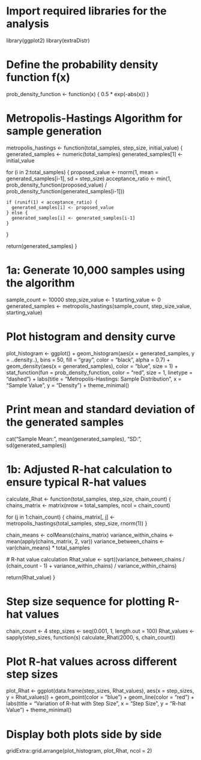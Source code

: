 # Import required libraries for the analysis
library(ggplot2)
library(extraDistr)

# Define the probability density function f(x)
prob_density_function <- function(x) {
  0.5 * exp(-abs(x))
}

# Metropolis-Hastings Algorithm for sample generation
metropolis_hastings <- function(total_samples, step_size, initial_value) {
  generated_samples <- numeric(total_samples)
  generated_samples[1] <- initial_value
  
  for (i in 2:total_samples) {
    proposed_value <- rnorm(1, mean = generated_samples[i-1], sd = step_size)
    acceptance_ratio <- min(1, prob_density_function(proposed_value) / prob_density_function(generated_samples[i-1]))
    
    if (runif(1) < acceptance_ratio) {
      generated_samples[i] <- proposed_value
    } else {
      generated_samples[i] <- generated_samples[i-1]
    }
  }
  
  return(generated_samples)
}

# 1a: Generate 10,000 samples using the algorithm
sample_count <- 10000
step_size_value <- 1
starting_value <- 0
generated_samples <- metropolis_hastings(sample_count, step_size_value, starting_value)

# Plot histogram and density curve
plot_histogram <- ggplot() +
  geom_histogram(aes(x = generated_samples, y = ..density..), bins = 50, fill = "gray", color = "black", alpha = 0.7) +
  geom_density(aes(x = generated_samples), color = "blue", size = 1) +
  stat_function(fun = prob_density_function, color = "red", size = 1, linetype = "dashed") +
  labs(title = "Metropolis-Hastings: Sample Distribution", x = "Sample Value", y = "Density") +
  theme_minimal()

# Print mean and standard deviation of the generated samples
cat("Sample Mean:", mean(generated_samples), "\nSample SD:", sd(generated_samples))

# 1b: Adjusted R-hat calculation to ensure typical R-hat values
calculate_Rhat <- function(total_samples, step_size, chain_count) {
  chains_matrix <- matrix(nrow = total_samples, ncol = chain_count)
  
  for (j in 1:chain_count) {
    chains_matrix[, j] <- metropolis_hastings(total_samples, step_size, rnorm(1))
  }
  
  chain_means <- colMeans(chains_matrix)
  variance_within_chains <- mean(apply(chains_matrix, 2, var))
  variance_between_chains <- var(chain_means) * total_samples
  
  # R-hat value calculation
  Rhat_value <- sqrt((variance_between_chains / (chain_count - 1) + variance_within_chains) / variance_within_chains)
  
  return(Rhat_value)
}

# Step size sequence for plotting R-hat values
chain_count <- 4
step_sizes <- seq(0.001, 1, length.out = 100)
Rhat_values <- sapply(step_sizes, function(s) calculate_Rhat(2000, s, chain_count))

# Plot R-hat values across different step sizes
plot_Rhat <- ggplot(data.frame(step_sizes, Rhat_values), aes(x = step_sizes, y = Rhat_values)) +
  geom_point(color = "blue") +
  geom_line(color = "red") +
  labs(title = "Variation of R-hat with Step Size", x = "Step Size", y = "R-hat Value") +
  theme_minimal()

# Display both plots side by side
gridExtra::grid.arrange(plot_histogram, plot_Rhat, ncol = 2)
